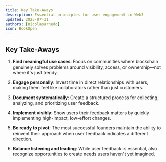 ```yaml
---
title: Key Take-Aways
description: Essential principles for user engagement in Web3
updated: 2025-07-31
authors: [nicolasarnedo]
icon: BookOpen
---
```



## Key Take-Aways

1. **Find meaningful use cases**: Focus on communities where blockchain genuinely solves problems around visibility, access, or ownership—not where it's just trendy.

2. **Engage personally**: Invest time in direct relationships with users, making them feel like collaborators rather than just customers.

3. **Document systematically**: Create a structured process for collecting, analyzing, and prioritizing user feedback.

4. **Implement visibly**: Show users their feedback matters by quickly implementing high-impact, low-effort changes.

5. **Be ready to pivot**: The most successful founders maintain the ability to reinvent their approach when user feedback indicates a different direction.

6. **Balance listening and leading**: While user feedback is essential, also recognize opportunities to create needs users haven't yet imagined.
